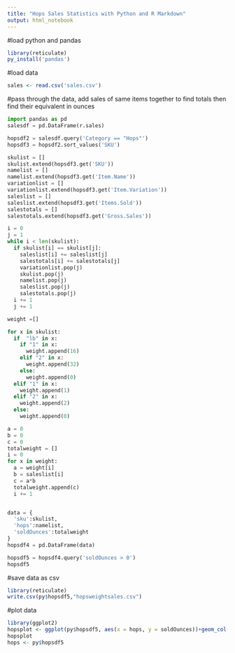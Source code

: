 ```yaml
---
title: "Hops Sales Statistics with Python and R Markdown"
output: html_notebook
---
```

#load python and pandas
```r
library(reticulate)
py_install('pandas')
```
#load data
```r
sales <- read.csv('sales.csv')
```
#pass through the data, add sales of same items together to find totals then find their equivalent in ounces
```python
import pandas as pd
salesdf = pd.DataFrame(r.sales)

hopsdf2 = salesdf.query('Category == "Hops"')
hopsdf3 = hopsdf2.sort_values('SKU')

skulist = []
skulist.extend(hopsdf3.get('SKU'))
namelist = []
namelist.extend(hopsdf3.get('Item.Name'))
variationlist = []
variationlist.extend(hopsdf3.get('Item.Variation'))
saleslist = []
saleslist.extend(hopsdf3.get('Items.Sold'))
salestotals = []
salestotals.extend(hopsdf3.get('Gross.Sales'))

i = 0
j = 1
while i < len(skulist):
  if skulist[i] == skulist[j]:
    saleslist[i] += saleslist[j]
    salestotals[i] += salestotals[j]
    variationlist.pop(j)
    skulist.pop(j)
    namelist.pop(j)
    saleslist.pop(j)
    salestotals.pop(j)
  i += 1
  j += 1

weight =[]

for x in skulist:
  if  "lb" in x:
    if "1" in x:
      weight.append(16)
    elif "2" in x:
      weight.append(32)
    else:
      weight.append(0)
  elif "1" in x:
    weight.append(1)
  elif "2" in x:
    weight.append(2)
  else:
    weight.append(0)

a = 0
b = 0
c = 0
totalweight = []
i = 0
for x in weight:
  a = weight[i]
  b = saleslist[i]
  c = a*b
  totalweight.append(c)
  i += 1


data = {
  'sku':skulist,
  'hops':namelist,
  'soldOunces':totalweight
}
hopsdf4 = pd.DataFrame(data)

hopsdf5 = hopsdf4.query('soldOunces > 0')
hopsdf5
```
#save data as csv
```r
library(reticulate)
write.csv(py$hopsdf5,"hopsweightsales.csv")
```
#plot data
```r
library(ggplot2)
hopsplot <- ggplot(py$hopsdf5, aes(x = hops, y = soldOunces))+geom_col(fill='purple')+ggtitle("Total Hops Sales by Ounces")+guides(x=guide_axis(angle=90))
hopsplot
hops <- py$hopsdf5
```

